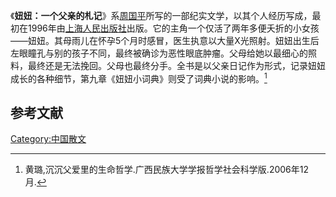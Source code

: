 《'''妞妞：一个父亲的札记'''》系[[周国平_(1945年)|周国平]]所写的一部纪实文学，以其个人经历写成，最初在1996年由[[上海人民出版社|上海人民出版社]]出版。它的主角一个仅活了两年多便夭折的小女孩——妞妞。其母雨儿在怀孕5个月时感冒，医生执意以大量X光照射。妞妞出生后左眼瞳孔与别的孩子不同，最终被确诊为恶性眼底肿瘤。父母给她以最细心的照料，最终还是无法挽回。父母也最终分手。全书是以父亲日记作为形式，记录妞妞成长的各种细节，第九章《妞妞小词典》则受了词典小说的影响。<ref>黄璐,沉沉父爱里的生命哲学.广西民族大学学报哲学社会科学版.2006年12月.</ref>

==参考文献==
<div class="references-small">
<references></references>
</div>
[[Category:中国散文|Category:中国散文]]